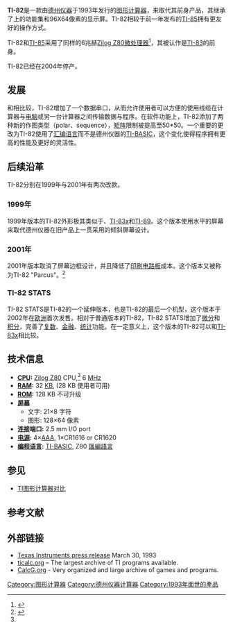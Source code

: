 {{Infobox Calculator
|name = TI-82
|image = TI-82.png
|caption = TI-82
|type = [[图形计算器|图形计算器]]
| entry        =[[Calculator_input_methods#Mathematical_display|D.A.L.]]
|manufacturer = [[德州仪器|德州仪器]]
|introduced = 1993
|discontinued = 2004
|predecessor = {{Link-en|TI-81|TI-81|TI-81}}
|successor = [[TI-83|TI-83]]
|processor = [[Zilog_Z80|Zilog Z80]]
| frequency  = 6 MHz  
|memory_user = 28 kB [[random_access_memory|RAM]]
|display_size = 96×64像素, 16×8字符
|precision =
|link =
|prog_lang =
|supply = 4 节[[电池|AAA]]电池,<br>1节CR1616或CR1620纽扣电池
}}

'''TI-82'''是一款由[[德州仪器|德州仪器]]于1993年发行的[[图形计算器|图形计算器]]，来取代其前身产品{{Link-en|TI-81|TI-81|TI-81}}，其继承了{{Link-en|TI-81|TI-81|TI-81}}上的功能集和96X64像素的显示屏。TI-82相较于前一年发布的[[TI-85|TI-85]]拥有更友好的操作方式。

TI-82和[[TI-85|TI-85]]采用了同样的6兆赫[[Zilog_Z80|Zilog Z80]][[微处理器|微处理器]]<ref name="auto">{{cite web|url=http://www.math.umbc.edu/~campbell/Calculators/TI8x/|last=Campbell|first=Robert|title=TI-82/83/85/86 Mathematics Use|year=2001|publisher=UMBC|accessdate=2016-07-04|archive-date=2016-08-17|archive-url=https://web.archive.org/web/20160817031102/http://www.math.umbc.edu/~campbell/Calculators/TI8x/|dead-url=no}}</ref>，其被认作是[[TI-83|TI-83]]的前身。

TI-82已经在2004年停产。
==发展==
和{{Link-en|TI-81|TI-81|TI-81}}相比较，TI-82增加了一个数据串口，从而允许使用者可以方便的使用线缆在计算器与[[电脑|电脑]]或另一台计算器之间传输数据与程序。在软件功能上，TI-82添加了两种新的作图类型（polar、sequence），[[矩阵|矩阵]]限制被提高至50*50。一个重要的更改为TI-82使用了[[汇编语言|汇编语言]]而不是德州仪器的[[TI-BASIC|TI-BASIC]]，这个变化使得程序拥有更高的性能及更好的灵活性。

==后续沿革==
TI-82分别在1999年与2001年有两次改款。
===1999年===
1999年版本的TI-82外形极其类似于{{Link-en|TI-73|TI-73 series|TI-73}}、[[TI-83|TI-83]]x和[[TI-89|TI-89]]。这个版本使用水平的屏幕来取代德州仪器在旧产品上一贯采用的倾斜屏幕设计。
===2001年===
2001年版本取消了屏幕边框设计，并且降低了[[印刷电路板|印刷电路板]]成本。这个版本又被称为TI-82 "Parcus"。<ref>{{cite web|url=http://datamath.org/Graphing/TI-82_1.htm|title=DATAMATH|publisher=|accessdate=2016-07-04|archive-date=2011-02-16|archive-url=https://web.archive.org/web/20110216191735/http://www.datamath.org/Graphing/TI-82_1.htm|dead-url=no}}</ref>

===TI-82 STATS===
TI-82 STATS是TI-82的一个延伸版本，也是TI-82的最后一个机型，这个版本于2002年在[[欧洲|欧洲]]首次发售。相对于普通版本的TI-82，TI-82 STATS增加了[[微分|微分]]和[[积分|积分]]，完善了[[复数_(数学)|复数]]、[[金融|金融]]、[[统计|统计]]功能。在一定意义上，这个版本的TI-82可以和[[TI-83|TI-83]]x相比较。

==技术信息==
*'''[[中央处理器|CPU]]:''' [[Zilog_Z80|Zilog Z80]] CPU,<ref name="auto"/> 6 [[Megahertz|MHz]]
*'''[[随机存取存储器|RAM]]:''' 32 [[Kilobyte|KB]], (28 KB 使用者可用)
*'''[[ROM|ROM]]:''' 128 KB 不可升级
*'''[[屏幕|屏幕]]'''
**文字: 21×8 字符
**图形: 128×64 像素
*'''连接端口:''' 2.5 mm I/O port
*'''[[电源|电源]]:''' 4×[[AAA_battery|AAA]], 1×CR1616 or CR1620
*'''[[编程语言|编程语言]]:''' [[TI-BASIC|TI-BASIC]], Z80 [[匯編語言|匯編語言]]

==参见==
* [[TI图形计算器对比|TI图形计算器对比]]

==参考文献==
{{reflist}}

==外部链接==
{{Commons category}}
* [https://web.archive.org/web/20070224165237/http://education.ti.com/educationportal/sites/US/nonProductSingle/about_press_release_cg-388.html Texas Instruments press release] March 30, 1993
* [http://www.ticalc.org ticalc.org]{{Wayback|url=http://www.ticalc.org/ |date=20060611080128 }} – The largest archive of TI programs available.
*[https://web.archive.org/web/20070426132602/http://www.calcg.org/ CalcG.org] - Very organized and large archive of games and programs.

{{TI-calc}}

{{DEFAULTSORT:Ti-82}}


[[Category:图形计算器|Category:图形计算器]]
[[Category:德州仪器计算器|Category:德州仪器计算器]]
[[Category:1993年面世的產品|Category:1993年面世的產品]]